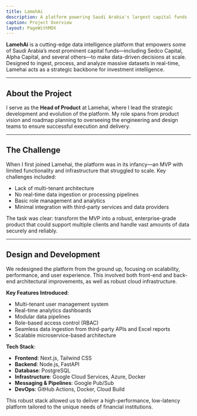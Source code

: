 ```yaml
---
title: LamehAi  
description: A platform powering Saudi Arabia's largest capital funds  
caption: Project Overview  
layout: PageWithMDX  
---
```


**LamehAi** is a cutting-edge data intelligence platform that empowers some of Saudi Arabia’s most prominent capital funds—including Sedco Capital, Alpha Capital, and several others—to make data-driven decisions at scale. Designed to ingest, process, and analyze massive datasets in real-time, Lamehai acts as a strategic backbone for investment intelligence.

---

## About the Project

I serve as the **Head of Product** at Lamehai, where I lead the strategic development and evolution of the platform. My role spans from product vision and roadmap planning to overseeing the engineering and design teams to ensure successful execution and delivery.

---

## The Challenge

When I first joined Lamehai, the platform was in its infancy—an MVP with limited functionality and infrastructure that struggled to scale. Key challenges included:

- Lack of multi-tenant architecture
- No real-time data ingestion or processing pipelines
- Basic role management and analytics
- Minimal integration with third-party services and data providers

The task was clear: transform the MVP into a robust, enterprise-grade product that could support multiple clients and handle vast amounts of data securely and reliably.

---

## Design and Development

We redesigned the platform from the ground up, focusing on scalability, performance, and user experience. This involved both front-end and back-end architectural improvements, as well as robust cloud infrastructure.

**Key Features Introduced**:
- Multi-tenant user management system
- Real-time analytics dashboards
- Modular data pipelines
- Role-based access control (RBAC)
- Seamless data ingestion from third-party APIs and Excel reports
- Scalable microservice-based architecture

**Tech Stack**:
- **Frontend**: Next.js, Tailwind CSS  
- **Backend**: Node.js, FastAPI  
- **Database**: PostgreSQL  
- **Infrastructure**: Google Cloud Services, Azure, Docker  
- **Messaging & Pipelines**: Google Pub/Sub  
- **DevOps**: GitHub Actions, Docker, Cloud Build  

This robust stack allowed us to deliver a high-performance, low-latency platform tailored to the unique needs of financial institutions.